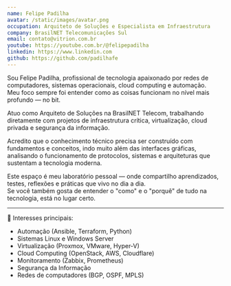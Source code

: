 ```yaml
---
name: Felipe Padilha
avatar: /static/images/avatar.png
occupation: Arquiteto de Soluções e Especialista em Infraestrutura
company: BrasilNET Telecomunicações Sul
email: contato@vitrion.com.br
youtube: https://youtube.com.br/@felipepadilha
linkedin: https://www.linkedin.com
github: https://github.com/padilhafe
---
```


Sou Felipe Padilha, profissional de tecnologia apaixonado por redes de computadores, sistemas operacionais, cloud computing e automação.  
Meu foco sempre foi entender como as coisas funcionam no nível mais profundo — no bit.

Atuo como Arquiteto de Soluções na BrasilNET Telecom, trabalhando diretamente com projetos de infraestrutura crítica, virtualização, cloud privada e segurança da informação.

Acredito que o conhecimento técnico precisa ser construído com fundamentos e conceitos, indo muito além das interfaces gráficas, analisando o funcionamento de protocolos, sistemas e arquiteturas que sustentam a tecnologia moderna.

Este espaço é meu laboratório pessoal — onde compartilho aprendizados, testes, reflexões e práticas que vivo no dia a dia.  
Se você também gosta de entender o "como" e o "porquê" de tudo na tecnologia, está no lugar certo.

---

📡 Interesses principais:
- Automação (Ansible, Terraform, Python)
- Sistemas Linux e Windows Server
- Virtualização (Proxmox, VMware, Hyper-V)
- Cloud Computing (OpenStack, AWS, Cloudflare)
- Monitoramento (Zabbix, Prometheus)
- Segurança da Informação
- Redes de computadores (BGP, OSPF, MPLS)